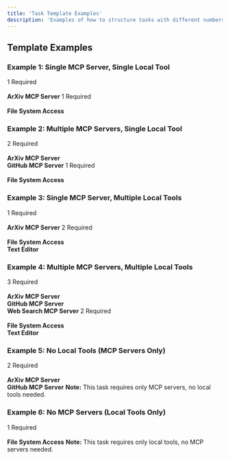```yaml
---
title: 'Task Template Examples'
description: 'Examples of how to structure tasks with different numbers of MCP servers and local tools'
---
```


## Template Examples

### Example 1: Single MCP Server, Single Local Tool

<CardGroup cols={2}>
  <Card title="MCP Servers" icon="server">
    <Badge variant="success">1 Required</Badge>
    <br />
    <br />
    <strong>ArXiv MCP Server</strong>
  </Card>
  <Card title="Local Tools" icon="wrench">
    <Badge variant="primary">1 Required</Badge>
    <br />
    <br />
    <strong>File System Access</strong>
  </Card>
</CardGroup>

### Example 2: Multiple MCP Servers, Single Local Tool

<CardGroup cols={2}>
  <Card title="MCP Servers" icon="server">
    <Badge variant="success">2 Required</Badge>
    <br />
    <br />
    <strong>ArXiv MCP Server</strong>
    <br />
    <strong>GitHub MCP Server</strong>
  </Card>
  <Card title="Local Tools" icon="wrench">
    <Badge variant="primary">1 Required</Badge>
    <br />
    <br />
    <strong>File System Access</strong>
  </Card>
</CardGroup>

### Example 3: Single MCP Server, Multiple Local Tools

<CardGroup cols={2}>
  <Card title="MCP Servers" icon="server">
    <Badge variant="success">1 Required</Badge>
    <br />
    <br />
    <strong>ArXiv MCP Server</strong>
  </Card>
  <Card title="Local Tools" icon="wrench">
    <Badge variant="primary">2 Required</Badge>
    <br />
    <br />
    <strong>File System Access</strong>
    <br />
    <strong>Text Editor</strong>
  </Card>
</CardGroup>

### Example 4: Multiple MCP Servers, Multiple Local Tools

<CardGroup cols={2}>
  <Card title="MCP Servers" icon="server">
    <Badge variant="success">3 Required</Badge>
    <br />
    <br />
    <strong>ArXiv MCP Server</strong>
    <br />
    <strong>GitHub MCP Server</strong>
    <br />
    <strong>Web Search MCP Server</strong>
  </Card>
  <Card title="Local Tools" icon="wrench">
    <Badge variant="primary">2 Required</Badge>
    <br />
    <br />
    <strong>File System Access</strong>
    <br />
    <strong>Text Editor</strong>
  </Card>
</CardGroup>

### Example 5: No Local Tools (MCP Servers Only)

<CardGroup cols={1}>
  <Card title="MCP Servers" icon="server">
    <Badge variant="success">2 Required</Badge>
    <br />
    <br />
    <strong>ArXiv MCP Server</strong>
    <br />
    <strong>GitHub MCP Server</strong>
  </Card>
</CardGroup>

<Info>
  <strong>Note:</strong> This task requires only MCP servers, no local tools needed.
</Info>

### Example 6: No MCP Servers (Local Tools Only)

<CardGroup cols={1}>
  <Card title="Local Tools" icon="wrench">
    <Badge variant="primary">1 Required</Badge>
    <br />
    <br />
    <strong>File System Access</strong>
  </Card>
</CardGroup>

<Info>
  <strong>Note:</strong> This task requires only local tools, no MCP servers needed.
</Info>
